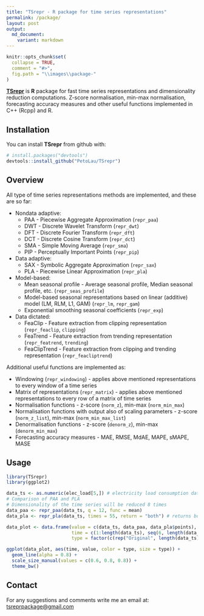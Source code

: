 ```yaml
---
title: "TSrepr - R package for time series representations"
permalink: /package/
layout: post
output:
  md_document:
    variant: markdown
---
```


<!-- README.md is generated from README.Rmd. Please edit that file -->

```r
knitr::opts_chunk$set(
  collapse = TRUE,
  comment = "#>",
  fig.path = "\\images\\package-"
)
```

[**TSrepr**](https://github.com/PetoLau/TSrepr) is **R** package for fast time series representations and dimensionality reduction computations. Z-score normalisation, min-max normalisation, forecasting accuracy measures and other useful functions implemented in C++ (Rcpp) and R.

## Installation

You can install **TSrepr** from github with:

```r
# install.packages("devtools")
devtools::install_github("PetoLau/TSrepr")
```

## Overview

All type of time series representations methods are implemented, and these are so far:

* Nondata adaptive:
     - PAA - Piecewise Aggregate Approximation (`repr_paa`)
     - DWT - Discrete Wavelet Transform (`repr_dwt`)
     - DFT - Discrete Fourier Transform (`repr_dft`)
     - DCT - Discrete Cosine Transform (`repr_dct`)
     - SMA - Simple Moving Average (`repr_sma`)
     - PIP - Perceptually Important Points (`repr_pip`)
* Data adaptive:
     - SAX - Symbolic Aggregate Approximation (`repr_sax`)
     - PLA - Piecewise Linear Approximation (`repr_pla`)
* Model-based:
     - Mean seasonal profile - Average seasonal profile, Median seasonal profile, etc. (`repr_seas_profile`)
     - Model-based seasonal representations based on linear (additive) model (LM, RLM, L1, GAM) (`repr_lm`, `repr_gam`)
     - Exponential smoothing seasonal coefficients (`repr_exp`)
* Data dictated:
     - FeaClip - Feature extraction from clipping representation (`repr_feaclip`, `clipping`)
     - FeaTrend - Feature extraction from trending representation (`repr_featrend`, `trending`)
     - FeaClipTrend - Feature extraction from clipping and trending representation (`repr_feacliptrend`)

Additional useful functions are implemented as:

  * Windowing (`repr_windowing`) - applies above mentioned representations to every window of a time series
  * Matrix of representations (`repr_matrix`) - applies above mentioned representations to every row of a matrix of time series
  * Normalisation functions - z-score (`norm_z`), min-max (`norm_min_max`)
  * Normalisation functions with output also of scaling parameters - z-score (`norm_z_list`), min-max (`norm_min_max_list`)
  * Denormalisation functions - z-score (`denorm_z`), min-max (`denorm_min_max`)
  * Forecasting accuracy measures - MAE, RMSE, MdAE, MAPE, sMAPE, MASE

## Usage

```r
library(TSrepr)
library(ggplot2)

data_ts <- as.numeric(elec_load[5,]) # electricity load consumption data
# Comparison of PAA and PLA
# Dimensionality of the time series will be reduced 8 times
data_paa <- repr_paa(data_ts, q = 12, func = mean)
data_pla <- repr_pla(data_ts, times = 55, return = "both") # returns both extracted places and values

data_plot <- data.frame(value = c(data_ts, data_paa, data_pla$points),
                        time = c(1:length(data_ts), seq(6, length(data_ts), by = 12), data_pla$places),
                        type = factor(c(rep("Original", length(data_ts)), rep(c("PAA", "PLA"), each = 56))))

ggplot(data_plot, aes(time, value, color = type, size = type)) +
  geom_line(alpha = 0.8) +
  scale_size_manual(values = c(0.6, 0.8, 0.8)) +
  theme_bw()
```

## Contact

For any suggestions and comments write me an email at: [tsreprpackage@gmail.com](mailto:tsreprpackage@gmail.com)
